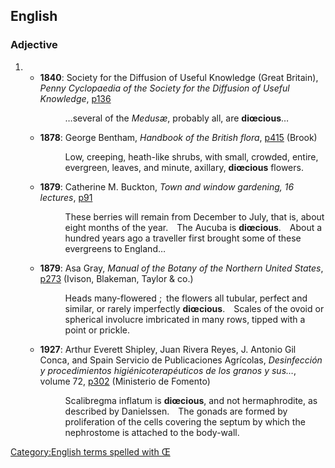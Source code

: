 ==English==

===Adjective===
{{en-adj|-}}

# {{alternative spelling of|[[dioecious#English|dioecious]]}}
#* '''1840''': Society for the Diffusion of Useful Knowledge (Great Britain), ''Penny Cyclopaedia of the Society for the Diffusion of Useful Knowledge'', [http://www.google.co.uk/books?id=Spr5Z4qsTlIC&pg=PA136&dq=dicacious p136]
#*: …several of the ''Medusæ'', probably all, are '''diœcious'''…
#* '''1878''': George Bentham, ''Handbook of the British flora'', [http://www.google.co.uk/books?id=uV8DAAAAQAAJ&q=dicacious&dq=dicacious&pgis=1 p415] (Brook)
#*: Low, creeping, heath-like shrubs, with small, crowded, entire, evergreen, leaves, and minute, axillary, '''diœcious''' flowers.
#* '''1879''': Catherine M. Buckton, ''Town and window gardening, 16 lectures'', [http://www.google.co.uk/books?id=gl4DAAAAQAAJ&q=dicacious&dq=dicacious&pgis=1 p91]
#*: These berries will remain from December to July, that is, about eight months of the year. The Aucuba is '''diœcious'''. About a hundred years ago a traveller first brought some of these evergreens to England…
#* '''1879''': Asa Gray, ''Manual of the Botany of the Northern United States'', [http://www.google.co.uk/books?id=8D1UunD33WoC&q=dicacious&dq=dicacious&pgis=1 p273] (Ivison, Blakeman, Taylor & co.)
#*: Heads many-flowered ; the flowers all tubular, perfect and similar, or rarely imperfectly '''diœcious'''. Scales of the ovoid or spherical involucre imbricated in many rows, tipped with a point or prickle.
#* '''1927''': Arthur Everett Shipley, Juan Rivera Reyes, J. Antonio Gil Conca, and Spain Servicio de Publicaciones Agrícolas, ''Desinfección y procedimientos higiénicoterapéuticos de los granos y sus…'', volume 72, [http://www.google.co.uk/books?id=HN0zAAAAIAAJ&q=dicacious&dq=dicacious&pgis=1 p302] (Ministerio de Fomento)
#*: Scalibregma inflatum is '''diœcious''', and not hermaphrodite, as described by Danielssen. The gonads are formed by proliferation of the cells covering the septum by which the nephrostome is attached to the body-wall.



[[Category:English terms spelled with Œ]]